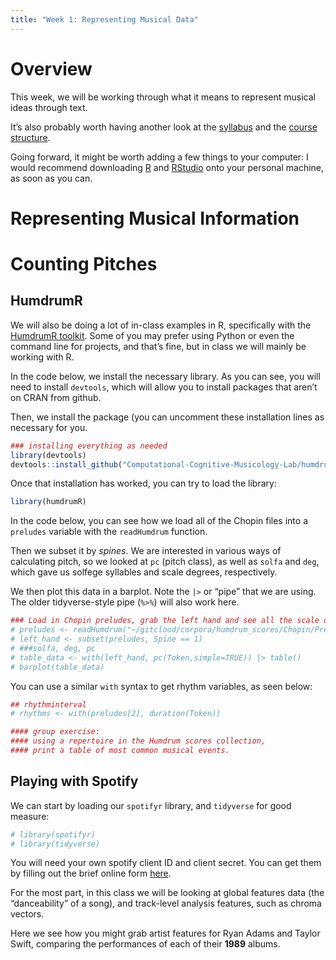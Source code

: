 ```yaml
---
title: "Week 1: Representing Musical Data"
---
```


# Overview 

This week, we will be working through what it means to represent musical ideas through text. 

It's also probably worth having another look at the [syllabus](../course-syllabus.qmd) and the [course structure](../course-schedule.qmd).

Going forward, it might be worth adding a few things to your computer: I would recommend downloading [R](https://www.r-project.org/about.html) and [RStudio](https://posit.co/download/rstudio-desktop/) onto your personal
machine, as soon as you can.

# Representing Musical Information




# Counting Pitches


## HumdrumR
We will also be doing a lot of in-class examples in R, specifically with the [HumdrumR toolkit](https://computational-cognitive-musicology-lab.github.io/humdrumR/). Some of you may prefer using Python or even the command line for projects, and that's fine, but in class we will mainly be working with R.

 In the code below, we install the necessary library. As you can see, you will need to install `devtools`, which will allow you to install packages that aren't on CRAN from github. 

Then, we install the package (you can uncomment these installation lines as necessary for you.
```r
### installing everything as needed
library(devtools)
devtools::install_github("Computational-Cognitive-Musicology-Lab/humdrumR", build_vignettes = TRUE)

```

Once that installation has worked, you can try to load the library:
```r
library(humdrumR)
```

In the code below, you can see how we load all of the Chopin files into a `preludes` variable with the `readHumdrum` function. 

Then we subset it by _spines_. We are interested in various ways of calculating pitch, so we looked at `pc` (pitch class), as well as `solfa` and `deg`, which gave us solfege syllables and scale degrees, respectively. 

We then plot this data in a barplot. Note the `|>` or "pipe" that we are using. The older tidyverse-style pipe (`%>%`) will also work here.

```r
### Load in Chopin preludes, grab the left hand and see all the scale degrees.
# preludes <- readHumdrum("~/gitcloud/corpora/humdrum_scores/Chopin/Preludes/*.krn")
# left_hand <- subset(preludes, Spine == 1)
# ###solfa, deg, pc
# table_data <- with(left_hand, pc(Token,simple=TRUE)) |> table() 
# barplot(table_data)
```

You can use a similar `with` syntax to get rhythm variables, as seen below:
```r
## rhythminterval
# rhythms <- with(preludes[2], duration(Token))

#### group exercise:
#### using a repertoire in the Humdrum scores collection, 
#### print a table of most common musical events.

```

## Playing with Spotify

We can start by loading our `spotifyr` library, and `tidyverse` for good measure:
```r
# library(spotifyr)
# library(tidyverse)
```

You will need your own spotify client ID and client secret. You can get them by filling out the brief online form [here](https://developer.spotify.com/dashboard).


For the most part, in this class we will be looking at global features data (the "danceability" of a song), and track-level analysis features, such as chroma vectors.

Here we see how you might grab artist features for Ryan Adams and Taylor Swift, comparing the performances of each of their **1989** albums.
